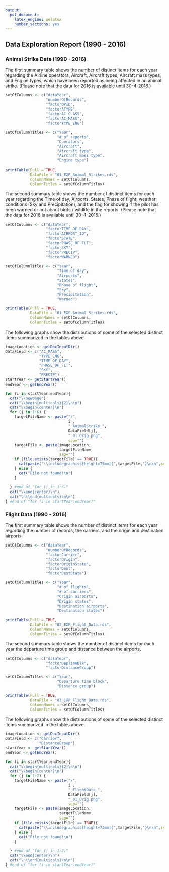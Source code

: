 ```yaml
---
output:
  pdf_document:
    latex_engine: xelatex
    number_sections: yes
---
```


## Data Exploration Report (1990 - 2016)


### Animal Strike Data (1990 - 2016)

The first summary table shows the number of distinct items for each year regarding the Airline operators, Aircraft, Aircraft types, Aircraft mass types, and Engine types, which have been reported as being affected in an animal strike. (Please note that the data for 2016 is available until 30-4-2016.)

```r
setOfColumns <- c("dataYear",
                  "numberOfRecords",
                  "factorOPID",
                  "factorATYPE",
                  "factorAC_CLASS",
                  "factorAC_MASS",
                  "factorTYPE_ENG")

setOfColumnTitles <- c("Year",
                       "# of reports",
                       "Operators",
                       "Aircraft",
                       "Aircraft type",
                       "Aircraft mass type",
                       "Engine type")
  
printTable(Full = TRUE, 
           DataFile = "01_EXP_Animal_Strikes.rds", 
           ColumnNames = setOfColumns, 
           ColumnTitles = setOfColumnTitles)
```

The second summary table shows the number of distinct items for each year regarding the Time of day, Airports, States, Phase of flight, weather conditions (Sky and Precipitation), and the flag for showing if the pilot has been warned or not about birds / wildlife in the reports. (Please note that the data for 2016 is available until 30-4-2016.)

```r
setOfColumns <- c("dataYear",
                  "factorTIME_OF_DAY",
                  "factorAIRPORT_ID",
                  "factorSTATE",
                  "factorPHASE_OF_FLT",
                  "factorSKY",
                  "factorPRECIP",
                  "factorWARNED")

setOfColumnTitles <- c("Year",
                       "Time of day",
                       "Airports",
                       "States",
                       "Phase of flight",
                       "Sky",
                       "Precipitation",
                       "Warned")
  
printTable(Full = TRUE, 
           DataFile = "01_EXP_Animal_Strikes.rds", 
           ColumnNames = setOfColumns, 
           ColumnTitles = setOfColumnTitles)
```


The following graphs show the distributions of some of the selected distinct items summarized in the tables above.

```r

imageLocation <- getDocInputDir()
DataField <- c("AC_MASS", 
               "TYPE_ENG", 
               "TIME_OF_DAY", 
               "PHASE_OF_FLT", 
               "SKY", 
               "PRECIP")
startYear <- getStartYear()
endYear <- getEndYear()

for (i in startYear:endYear){
  cat("\\newpage")
  cat("\\begin{multicols}{2}\n\n")
  cat("\\begin{center}\n")
  for (j in 1:6) {
    targetFileName <- paste("/", 
                            i , 
                            "_AnimalStrike_", 
                            DataField[j], 
                            "_01_Orig.png", 
                            sep="")
    targetFile <- paste(imageLocation, 
                        targetFileName, 
                        sep="")
    if (file.exists(targetFile) == TRUE){
      cat(paste("\\includegraphics[height=75mm]{",targetFile,"}\n\n",sep=""),sep="")
    } else {
      cat("File not found!\n")
    }
       
  } #end of "for (j in 1:6)"
  cat("\\end{center}\n")
  cat("\n\\end{multicols}\n\n")
} #end of "for (i in startYear:endYear)"
```

\newpage

### Flight Data (1990 - 2016)

The first summary table shows the number of distinct items for each year regarding the number of records, the carriers, and the origin and destination airports.

```r
setOfColumns <- c("dataYear",
                  "numberOfRecords",
                  "factorCarrier",
                  "factorOrigin",
                  "factorOriginState",
                  "factorDest",
                  "factorDestState")

setOfColumnTitles <- c("Year",
                       "# of flights",
                       "# of carriers",
                       "Origin airports",
                       "Origin states",
                       "Destination airports",
                       "Destination states")
  
printTable(Full = TRUE, 
           DataFile = "02_EXP_Flight_Data.rds", 
           ColumnNames = setOfColumns, 
           ColumnTitles = setOfColumnTitles)
```


The second summary table shows the number of distinct items for each year the departure time group and distance between the airports.

```r
setOfColumns <- c("dataYear",
                  "factorDepTimeBlk",
                  "factorDistanceGroup")

setOfColumnTitles <- c("Year",
                       "Departure time block",
                       "Distance group")
  
printTable(Full = TRUE, 
           DataFile = "02_EXP_Flight_Data.rds", 
           ColumnNames = setOfColumns, 
           ColumnTitles = setOfColumnTitles)
```


The following graphs show the distributions of some of the selected distinct items summarized in the tables above.

```r

imageLocation <- getDocInputDir()
DataField <- c("Carrier",
               "DistanceGroup")
startYear <- getStartYear()
endYear <- getEndYear()

for (i in startYear:endYear){
  cat("\\begin{multicols}{2}\n\n")
  cat("\\begin{center}\n")
  for (j in 1:2) {
    targetFileName <- paste("/", 
                            i , 
                            "_FlightData_", 
                            DataField[j], 
                            "_01_Orig.png", 
                            sep="")
    targetFile <- paste(imageLocation, 
                        targetFileName, 
                        sep="")
    if (file.exists(targetFile) == TRUE){
      cat(paste("\\includegraphics[height=73mm]{",targetFile,"}\n\n",sep=""),sep="")
    } else {
      cat("File not found!\n")
    }
       
  } #end of "for (j in 1:2)"
  cat("\\end{center}\n")
  cat("\n\\end{multicols}\n\n")
} #end of "for (i in startYear:endYear)"
```
